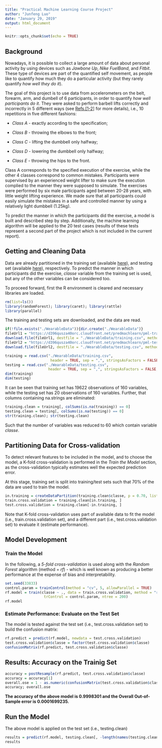 ---
title: "Practical Machine Learning Course Project"
author: "Junfeng Luo"
date: "January 29, 2019"
output: html_document
---

```{r setup, include=FALSE}
knitr::opts_chunk$set(echo = TRUE)
```

## Background

Nowadays, it is possible to collect a large amount of data about personal activity by using devices such as *Jawbone Up*, *Nike FuelBand*, and *Fitbit*. These type of devices are part of the quantified self movement, as people like to quantify how much they do a particular activity (but they rarely quantify *how well they do it*).

The goal of this project is to use data from accelerometers on the belt, forearm, arm, and dumbell of 6 participants, in order to quantify *how well participants do it*. They were asked to perform barbell lifts correctly and incorrectly in 5 different ways (see [Refs.[1-2]](http://web.archive.org/web/20161224072740/http:/groupware.les.inf.puc-rio.br/har) for more details), i.e., 10 repetitions in five different fashions: 

- *Class A* - exactly according to the specification;

- *Class B* - throwing the elbows to the front;

- *Class C* - lifting the dumbbell only halfway;

- *Class D* - lowering the dumbbell only halfway;

- *Class E* - throwing the hips to the front.

Class A corresponds to the specified execution of the exercise, while the other 4 classes correspond to common mistakes. Participants were supervised by an experienced weight lifter to make sure the execution complied to the manner they were supposed to simulate. The exercises were performed by six male participants aged between 20-28 years, with little weight lifting experience. We made sure that all participants could easily simulate the mistakes in a safe and controlled manner by using a relatively light dumbbell (1.25kg).

To predict the manner in which the participants did the exercise, a model is built and described step by step. Additionally, the machine learning algorithm will be applied to the 20 test cases (results of these tests represent a second part of the project which is not included in the current report). 

## Getting and Cleaning Data

Data are already partitioned in the training set (available [here](https://d396qusza40orc.cloudfront.net/predmachlearn/pml-training.csv)), and testing set (available [here](https://d396qusza40orc.cloudfront.net/predmachlearn/pml-testing.csv)), respectively. To predict the manner in which participants did the exercise, *classe* variable from the training set is used, but any of the other variables can be considered too.

To proceed forward, first the R environment is cleared and necessary libraries are loaded.
```{r preparation, echo=TRUE, message=FALSE}
rm(list=ls())
library(randomForest); library(caret); library(rattle)
library(parallel)
```

The training and testing sets are downloaded, and the data are read. 
```{r download, echo=TRUE, message=FALSE, cache=TRUE}
if(!file.exists("./WearableData")){dir.create("./WearableData")}
fileUrl1 = "https://d396qusza40orc.cloudfront.net/predmachlearn/pml-training.csv"
download.file(fileUrl1, destfile = "./WearableData/training.csv", method = "curl", mode = "wb")
fileUrl2 = "https://d396qusza40orc.cloudfront.net/predmachlearn/pml-testing.csv"
download.file(fileUrl2, destfile = "./WearableData/testing.csv", method = "curl", mode = "wb")
```

```{r read, echo=TRUE, message=FALSE, cache=TRUE,  results = 'hide'}
training = read.csv("./WearableData/training.csv", 
                     header = TRUE, sep = ",", stringsAsFactors = FALSE, na.strings = c("NA", "", "#DIV/0!"))
testing = read.csv("./WearableData/testing.csv", 
                    header = TRUE, sep = ",", stringsAsFactors = FALSE, na.strings = c("NA", "", "#DIV/0!"))
dim(training)
dim(testing)
```

It can be seen that training set has 19622 observations of 160 variables, while the testing set has 20 observations of  160 variables. Further, that columns containing na.strings are eliminated:
```{r clean, echo=TRUE, message=FALSE, cache=TRUE, results = 'hide'}
training.clean = training[, colSums(is.na(training)) == 0] 
testing.clean = testing[, colSums(is.na(testing)) == 0] 
str(training.clean); str(testing.clean)
```
Such that the number of variables was reduced to 60 which contain variable *classe*.

## Partitioning Data for Cross-validation

To detect relevant features to be included in the model, and to choose the model, a K-fold cross-validation is performed in the *Train the Model* section, as the cross-validation typically estimates well the expected prediction error.

At this stage, training set is split into training/test sets such that 70% of the data are used to train the model.
```{r partition, echo=TRUE, message=FALSE, cache=TRUE, results = 'hide'}
in.training = createDataPartition(training.clean$classe, p = 0.70, list = FALSE)
train.cross.validation = training.clean[in.training, ]
test.cross.validation = training.clean[-in.training, ]
```

Note that K-fold cross-validation uses part of available data to fit the model (i.e., train.cross.validation set), and a different part (i.e., test.cross.validation set) to evaluate it (estimate performance).

## Model Development
### Train the Model
In the following, a *5-fold cross-validation* is used along with the *Random Forest* algorithm (method = *rf*) - which is well known as producing a better performance at the expense of bias and interpretability.
```{r train, echo=TRUE, message=FALSE, cache=TRUE}
set.seed(33833)
control.param = trainControl(method = "cv", 5, allowParallel = TRUE)
rf.model = train(classe ~ ., data = train.cross.validation, method = "rf",
                  trControl = control.param, ntree = 200)
rf.model
```

### Estimate Performance: Evaluate on the Test Set
The model is tested against the test set (i.e., test.cross.validation set) to build the confusion matrix:
```{r estimate, echo=TRUE, message=FALSE, cache=TRUE}
rf.predict = predict(rf.model, newdata = test.cross.validation)
test.cross.validation$classe = factor(test.cross.validation$classe)
confusionMatrix(rf.predict, test.cross.validation$classe)
```

## Results: Accuracy on the Trainig Set
```{r accuracy, echo=TRUE, message=FALSE, cache=TRUE}
accuracy = postResample(rf.predict, test.cross.validation$classe)
accuracy = accuracy[1]
overall.ose = 1 - as.numeric(confusionMatrix(test.cross.validation$classe, rf.predict)$overall[1])
accuracy; overall.ose 
```
**The accuracy of the above model is 0.9998301 and the Overall Out-of-Sample error is 0.0001699235.**

## Run the Model
The above model is applied on the test set (i.e., testing.clean)
```{r results, echo=TRUE, message=FALSE, cache=TRUE}
results = predict(rf.model, testing.clean[, -length(names(testing.clean))])
results
```
